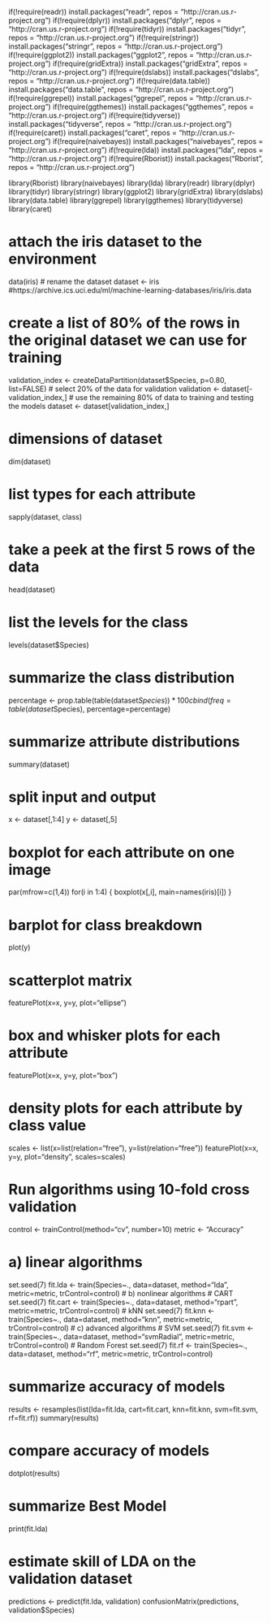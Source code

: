
if(!require(readr)) install.packages("readr", repos = "http://cran.us.r-project.org")
if(!require(dplyr)) install.packages("dplyr", repos = "http://cran.us.r-project.org")
if(!require(tidyr)) install.packages("tidyr", repos = "http://cran.us.r-project.org")
if(!require(stringr)) install.packages("stringr", repos = "http://cran.us.r-project.org")
if(!require(ggplot2)) install.packages("ggplot2", repos = "http://cran.us.r-project.org")
if(!require(gridExtra)) install.packages("gridExtra", repos = "http://cran.us.r-project.org")
if(!require(dslabs)) install.packages("dslabs", repos = "http://cran.us.r-project.org")
if(!require(data.table)) install.packages("data.table", repos = "http://cran.us.r-project.org")
if(!require(ggrepel)) install.packages("ggrepel", repos = "http://cran.us.r-project.org")
if(!require(ggthemes)) install.packages("ggthemes", repos = "http://cran.us.r-project.org")
if(!require(tidyverse)) install.packages("tidyverse", repos = "http://cran.us.r-project.org")
if(!require(caret)) install.packages("caret", repos = "http://cran.us.r-project.org")
if(!require(naivebayes)) install.packages("naivebayes", repos = "http://cran.us.r-project.org")
if(!require(lda)) install.packages("lda", repos = "http://cran.us.r-project.org")
if(!require(Rborist)) install.packages("Rborist", repos = "http://cran.us.r-project.org")


library(Rborist)
library(naivebayes)
library(lda)
library(readr)
library(dplyr)
library(tidyr)
library(stringr)
library(ggplot2)
library(gridExtra)
library(dslabs)
library(data.table)
library(ggrepel)
library(ggthemes)
library(tidyverse)
library(caret)


# attach the iris dataset to the environment
data(iris)
# rename the dataset
dataset <- iris
#https://archive.ics.uci.edu/ml/machine-learning-databases/iris/iris.data


# create a list of 80% of the rows in the original dataset we can use for training
validation_index <- createDataPartition(dataset$Species, p=0.80, list=FALSE)
# select 20% of the data for validation
validation <- dataset[-validation_index,]
# use the remaining 80% of data to training and testing the models
dataset <- dataset[validation_index,]

# dimensions of dataset
dim(dataset)

# list types for each attribute
sapply(dataset, class)

# take a peek at the first 5 rows of the data
head(dataset)

# list the levels for the class
levels(dataset$Species)

# summarize the class distribution
percentage <- prop.table(table(dataset$Species)) * 100
cbind(freq=table(dataset$Species), percentage=percentage)

# summarize attribute distributions
summary(dataset)

# split input and output
x <- dataset[,1:4]
y <- dataset[,5]


# boxplot for each attribute on one image
par(mfrow=c(1,4))
  for(i in 1:4) {
  boxplot(x[,i], main=names(iris)[i])
}

# barplot for class breakdown
plot(y)

# scatterplot matrix
featurePlot(x=x, y=y, plot="ellipse")

# box and whisker plots for each attribute
featurePlot(x=x, y=y, plot="box")


# density plots for each attribute by class value
scales <- list(x=list(relation="free"), y=list(relation="free"))
featurePlot(x=x, y=y, plot="density", scales=scales)

# Run algorithms using 10-fold cross validation
control <- trainControl(method="cv", number=10)
metric <- "Accuracy"


# a) linear algorithms
set.seed(7)
fit.lda <- train(Species~., data=dataset, method="lda", metric=metric, trControl=control)
# b) nonlinear algorithms
# CART
set.seed(7)
fit.cart <- train(Species~., data=dataset, method="rpart", metric=metric, trControl=control)
# kNN
set.seed(7)
fit.knn <- train(Species~., data=dataset, method="knn", metric=metric, trControl=control)
# c) advanced algorithms
# SVM
set.seed(7)
fit.svm <- train(Species~., data=dataset, method="svmRadial", metric=metric, trControl=control)
# Random Forest
set.seed(7)
fit.rf <- train(Species~., data=dataset, method="rf", metric=metric, trControl=control)

# summarize accuracy of models
results <- resamples(list(lda=fit.lda, cart=fit.cart, knn=fit.knn, svm=fit.svm, rf=fit.rf))
summary(results)

# compare accuracy of models
dotplot(results)

# summarize Best Model
print(fit.lda)

# estimate skill of LDA on the validation dataset
predictions <- predict(fit.lda, validation)
confusionMatrix(predictions, validation$Species)